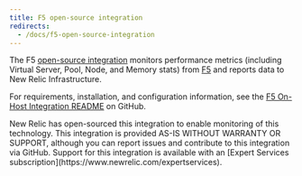 ```yaml
---
title: F5 open-source integration
redirects:
  - /docs/f5-open-source-integration
---
```


The F5 [open-source integration](/docs/integrations/new-relic-integrations/getting-started/introduction-infrastructure-integrations) monitors performance metrics (including Virtual Server, Pool, Node, and Memory stats) from [F5](https://support.f5.com/csp/knowledge-center/software/BIG-IP) and reports data to New Relic Infrastructure.

For requirements, installation, and configuration information, see the [F5 On-Host Integration README](https://github.com/newrelic/nri-f5) on GitHub.

<Callout variant="important">
  New Relic has open-sourced this integration to enable monitoring of this technology. This integration is provided AS-IS WITHOUT WARRANTY OR SUPPORT, although you can report issues and contribute to this integration via GitHub. Support for this integration is available with an [Expert Services subscription](https://www.newrelic.com/expertservices).
</Callout>
